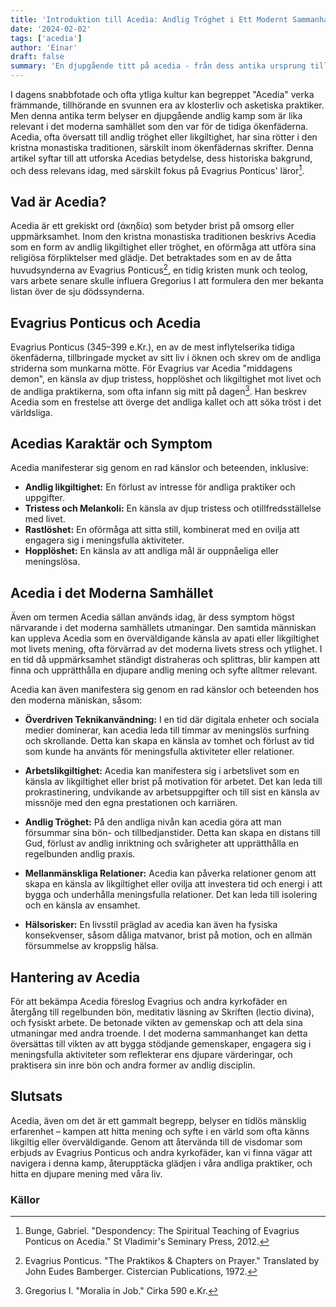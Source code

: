 ```yaml
---
title: 'Introduktion till Acedia: Andlig Tröghet i Ett Modernt Sammanhang'
date: '2024-02-02'
tags: ['acedia']
author: 'Einar'
draft: false
summary: 'En djupgående titt på acedia - från dess antika ursprung till dess relevans i dagens samhälle.'
---
```


I dagens snabbfotade och ofta ytliga kultur kan begreppet "Acedia" verka främmande, tillhörande en svunnen era av klosterliv och asketiska praktiker. Men denna antika term belyser en djupgående andlig kamp som är lika relevant i det moderna samhället som den var för de tidiga ökenfäderna. Acedia, ofta översatt till andlig tröghet eller likgiltighet, har sina rötter i den kristna monastiska traditionen, särskilt inom ökenfädernas skrifter. Denna artikel syftar till att utforska Acedias betydelse, dess historiska bakgrund, och dess relevans idag, med särskilt fokus på Evagrius Ponticus' läror[^1].

## Vad är Acedia?

Acedia är ett grekiskt ord (ἀκηδία) som betyder brist på omsorg eller uppmärksamhet. Inom den kristna monastiska traditionen beskrivs Acedia som en form av andlig likgiltighet eller tröghet, en oförmåga att utföra sina religiösa förpliktelser med glädje. Det betraktades som en av de åtta huvudsynderna av Evagrius Ponticus[^2], en tidig kristen munk och teolog, vars arbete senare skulle influera Gregorius I att formulera den mer bekanta listan över de sju dödssynderna.

## Evagrius Ponticus och Acedia

Evagrius Ponticus (345–399 e.Kr.), en av de mest inflytelserika tidiga ökenfäderna, tillbringade mycket av sitt liv i öknen och skrev om de andliga striderna som munkarna mötte. För Evagrius var Acedia "middagens demon", en känsla av djup tristess, hopplöshet och likgiltighet mot livet och de andliga praktikerna, som ofta infann sig mitt på dagen[^3]. Han beskrev Acedia som en frestelse att överge det andliga kallet och att söka tröst i det världsliga.

## Acedias Karaktär och Symptom

Acedia manifesterar sig genom en rad känslor och beteenden, inklusive:

- **Andlig likgiltighet:** En förlust av intresse för andliga praktiker och uppgifter.
- **Tristess och Melankoli:** En känsla av djup tristess och otillfredsställelse med livet.
- **Rastlöshet:** En oförmåga att sitta still, kombinerat med en ovilja att engagera sig i meningsfulla aktiviteter.
- **Hopplöshet:** En känsla av att andliga mål är ouppnåeliga eller meningslösa.

## Acedia i det Moderna Samhället

Även om termen Acedia sällan används idag, är dess symptom högst närvarande i det moderna samhällets utmaningar. Den samtida människan kan uppleva Acedia som en överväldigande känsla av apati eller likgiltighet mot livets mening, ofta förvärrad av det moderna livets stress och ytlighet. I en tid då uppmärksamhet ständigt distraheras och splittras, blir kampen att finna och upprätthålla en djupare andlig mening och syfte alltmer relevant.

Acedia kan även manifestera sig genom en rad känslor och beteenden hos den moderna mäniskan, såsom:

- **Överdriven Teknikanvändning:** I en tid där digitala enheter och sociala medier dominerar, kan acedia leda till timmar av meningslös surfning och skrollande. Detta kan skapa en känsla av tomhet och förlust av tid som kunde ha använts för meningsfulla aktiviteter eller relationer.
- **Arbetslikgiltighet:** Acedia kan manifestera sig i arbetslivet som en känsla av likgiltighet eller brist på motivation för arbetet. Det kan leda till prokrastinering, undvikande av arbetsuppgifter och till sist en känsla av missnöje med den egna prestationen och karriären.

- **Andlig Tröghet:** På den andliga nivån kan acedia göra att man försummar sina bön- och tillbedjanstider. Detta kan skapa en distans till Gud, förlust av andlig inriktning och svårigheter att upprätthålla en regelbunden andlig praxis.

- **Mellanmänskliga Relationer:** Acedia kan påverka relationer genom att skapa en känsla av likgiltighet eller ovilja att investera tid och energi i att bygga och underhålla meningsfulla relationer. Det kan leda till isolering och en känsla av ensamhet.

- **Hälsorisker:** En livsstil präglad av acedia kan även ha fysiska konsekvenser, såsom dåliga matvanor, brist på motion, och en allmän försummelse av kroppslig hälsa.

## Hantering av Acedia

För att bekämpa Acedia föreslog Evagrius och andra kyrkofäder en återgång till regelbunden bön, meditativ läsning av Skriften (lectio divina), och fysiskt arbete. De betonade vikten av gemenskap och att dela sina utmaningar med andra troende. I det moderna sammanhanget kan detta översättas till vikten av att bygga stödjande gemenskaper, engagera sig i meningsfulla aktiviteter som reflekterar ens djupare värderingar, och praktisera sin inre bön och andra former av andlig disciplin.

## Slutsats

Acedia, även om det är ett gammalt begrepp, belyser en tidlös mänsklig erfarenhet – kampen att hitta mening och syfte i en värld som ofta känns likgiltig eller överväldigande. Genom att återvända till de visdomar som erbjuds av Evagrius Ponticus och andra kyrkofäder, kan vi finna vägar att navigera i denna kamp, återupptäcka glädjen i våra andliga praktiker, och hitta en djupare mening med våra liv.

### Källor

[^1]: Bunge, Gabriel. "Despondency: The Spiritual Teaching of Evagrius Ponticus on Acedia." St Vladimir's Seminary Press, 2012.
[^2]: Evagrius Ponticus. "The Praktikos & Chapters on Prayer." Translated by John Eudes Bamberger. Cistercian Publications, 1972.
[^3]: Gregorius I. "Moralia in Job." Cirka 590 e.Kr.
